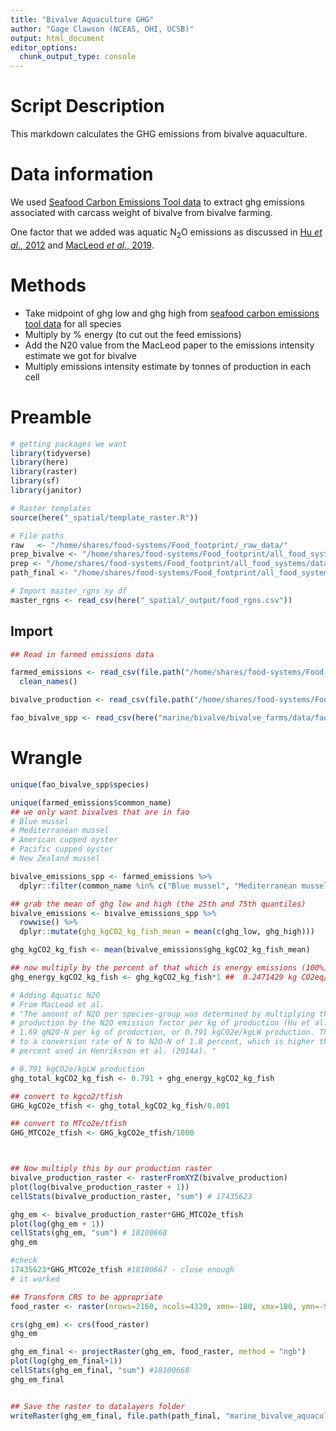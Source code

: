 ```yaml
---
title: "Bivalve Aquaculture GHG"
author: "Gage Clawson (NCEAS, OHI, UCSB)"
output: html_document
editor_options: 
  chunk_output_type: console
---
```


# Script Description

This markdown calculates the GHG emissions from bivalve aquaculture. 

# Data information
We used [Seafood Carbon Emissions Tool data](http://seafoodco2.dal.ca/) to extract ghg emissions associated with carcass weight of bivalve from bivalve farming.

One factor that we added was aquatic N<sub>2</sub>O emissions as discussed in [Hu *et al*., 2012](https://pubs.acs.org/doi/full/10.1021/es300110x) and [MacLeod *et al*., 2019](http://www.fao.org/3/ca7130en/ca7130en.pdf).


# Methods 
 - Take midpoint of ghg low and ghg high from [seafood carbon emissions tool data](http://seafoodco2.dal.ca/) for all species
 - Multiply by % energy (to cut out the feed emissions)
 - Add the N20 value from the MacLeod paper to the emissions intensity estimate we got for bivalve
 - Multiply emissions intensity estimate by tonnes of production in each cell
 
 
# Preamble
```r
# getting packages we want
library(tidyverse)
library(here)
library(raster)
library(sf)
library(janitor)

# Raster templates
source(here("_spatial/template_raster.R"))

# File paths
raw   <- "/home/shares/food-systems/Food_footprint/_raw_data/"
prep_bivalve <- "/home/shares/food-systems/Food_footprint/all_food_systems/dataprep/aquaculture/marine/bivalve"
prep <- "/home/shares/food-systems/Food_footprint/all_food_systems/dataprep/" 
path_final <- "/home/shares/food-systems/Food_footprint/all_food_systems/datalayers" 

# Import master_rgns xy df
master_rgns <- read_csv(here("_spatial/_output/food_rgns.csv"))
```  
 
## Import
```r
## Read in farmed emissions data 

farmed_emissions <- read_csv(file.path("/home/shares/food-systems/Food_footprint/_raw_data/seafood_carbon_emmisions_tool/d2020/Specie_List_-_11_24_2020,_11_39_21_AM_Farmed.csv")) %>%
  clean_names()

bivalve_production <- read_csv(file.path("/home/shares/food-systems/Food_footprint/all_food_systems/dataprep/aquaculture/marine/bivalve/bivalve_farm.csv"))

fao_bivalve_spp <- read_csv(here("marine/bivalve/bivalve_farms/data/fao_mariculture_bivalve_taxa_production.csv"))

```
 
 
# Wrangle

```r
unique(fao_bivalve_spp$species)

unique(farmed_emissions$common_name)
## we only want bivalves that are in fao
# Blue mussel
# Mediterranean mussel
# American cupped oyster
# Pacific cupped oyster 
# New Zealand mussel

bivalve_emissions_spp <- farmed_emissions %>%
  dplyr::filter(common_name %in% c("Blue mussel", "Mediterranean mussel", "American cupped oyster", "Pacific cupped oyster", "New Zealand mussel"))

## grab the mean of ghg low and high (the 25th and 75th quantiles)
bivalve_emissions <- bivalve_emissions_spp %>%
  rowwise() %>%
  dplyr::mutate(ghg_kgCO2_kg_fish_mean = mean(c(ghg_low, ghg_high)))

ghg_kgCO2_kg_fish <- mean(bivalve_emissions$ghg_kgCO2_kg_fish_mean)

## now multiply by the percent of that which is energy emissions (100%)
ghg_energy_kgCO2_kg_fish <- ghg_kgCO2_kg_fish*1 ##  0.2471429 kg CO2eq/ kg fish (live/carcass weight, ratioed)

# Adding Aquatic N2O
# From MacLeod et al. 
# "The amount of N2O per species-group was determined by multiplying the
# production by the N2O emission factor per kg of production (Hu et al., 2012), i.e.
# 1.69 gN2O-N per kg of production, or 0.791 kgCO2e/kgLW production. This equates
# to a conversion rate of N to N2O-N of 1.8 percent, which is higher that the 0.71
# percent used in Henriksson et al. (2014a). "

# 0.791 kgCO2e/kgLW production 
ghg_total_kgCO2_kg_fish <- 0.791 + ghg_energy_kgCO2_kg_fish

## convert to kgco2/tfish
GHG_kgCO2e_tfish <- ghg_total_kgCO2_kg_fish/0.001

## convert to MTco2e/tfish
GHG_MTCO2e_tfish <- GHG_kgCO2e_tfish/1000



## Now multiply this by our production raster
bivalve_production_raster <- rasterFromXYZ(bivalve_production)
plot(log(bivalve_production_raster + 1))
cellStats(bivalve_production_raster, "sum") # 17435623

ghg_em <- bivalve_production_raster*GHG_MTCO2e_tfish
plot(log(ghg_em + 1))
cellStats(ghg_em, "sum") # 18100668
ghg_em

#check
17435623*GHG_MTCO2e_tfish #18100667 - close enough
# it worked

## Transform CRS to be appropriate
food_raster <- raster(nrows=2160, ncols=4320, xmn=-180, xmx=180, ymn=-90, ymx=90)

crs(ghg_em) <- crs(food_raster)
ghg_em

ghg_em_final <- projectRaster(ghg_em, food_raster, method = "ngb")
plot(log(ghg_em_final+1))
cellStats(ghg_em_final, "sum") #18100668
ghg_em_final


## Save the raster to datalayers folder
writeRaster(ghg_em_final, file.path(path_final, "marine_bivalve_aquaculture_meat_ghg.tif"), overwrite = TRUE)


```

